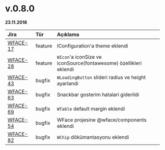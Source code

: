 # v.0.8.0

**23.11.2018**


| Jira                                                      | Tür           | Açıklama                                                                      |
|:----------------------------------------------------------|:--------------|:------------------------------------------------------------------------------|
| [WFACE-17](https://jira.digiturk.com.tr/browse/WFACE-17)  | feature       | IConfiguration'a theme eklendi                                                |
| [WFACE-28](https://jira.digiturk.com.tr/browse/WFACE-28)  | feature       | `WIcon`'a iconSize ve iconSource(fontawesome) özellikleri eklendi             |
| [WFACE-43](https://jira.digiturk.com.tr/browse/WFACE-43)  | bugfix        | `WLoadingButton` slideri radius ve height ayarlandi                           |
| [WFACE-63](https://jira.digiturk.com.tr/browse/WFACE-63)  | bugfix        | Snackbar gosterim hatalari giderildi                                          |
| [WFACE-69](https://jira.digiturk.com.tr/browse/WFACE-69)  | bugfix        | `WTable` default margin eklendi                                               |
| [WFACE-54](https://jira.digiturk.com.tr/browse/WFACE-54)  | bugfix        | WFace projesine @wface/components eklendi                                     |
| [WFACE-82](https://jira.digiturk.com.tr/browse/WFACE-82)  | bugfix        | `WChip` dökümantasyonu eklendi                                                |


